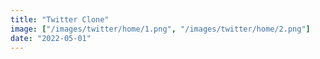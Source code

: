 ```yaml
---
title: "Twitter Clone"
image: ["/images/twitter/home/1.png", "/images/twitter/home/2.png"]
date: "2022-05-01"
---
```


<Header
  title="Twitter Clone"
  img="/images/twitter/3.PNG"
  alt="Twitter Picture"
/>
<List
  tec={["React"]}
  lib={[
    "React Modal",
    "Formik",
    "Yup",
    "TailwindCSS",
    "Moment",
    "Cloudinary",
    "React Bootstrap",
  ]}
  year="2022"
  client="common:own-project"
  website="https://aguzzdev-twitter.netlify.app/home"
  repo="https://github.com/AguzzDev/twitter-clone"
/>
<Galery
  imgs={[
    "/images/twitter/4.PNG",
    "/images/twitter/3.PNG",
    "/images/twitter/1.PNG",
    "/images/twitter/2.PNG",
    "/images/twitter/5.PNG",
    "/images/twitter/6.PNG",
  ]}
  alt="Twitter Clone"
/>
